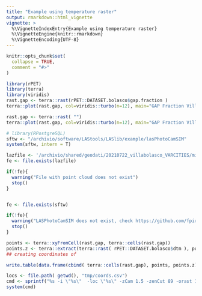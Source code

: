 ```yaml
---
title: "Example using temperature raster"
output: rmarkdown::html_vignette
vignette: >
  %\VignetteIndexEntry{Example using temperature raster}
  %\VignetteEngine{knitr::rmarkdown}
  %\VignetteEncoding{UTF-8}
---
```


```r
knitr::opts_chunk$set(
  collapse = TRUE,
  comment = "#>"
)
```

```r
library(rPET)
library(terra)
library(viridis)
rast.gap <- terra::rast(rPET::DATASET.bolasco$gap.fraction )
terra::plot(rast.gap, col=viridis::turbo(n=12), main="GAP Fraction Villa Bolasco" )

rast.gap <- terra::rast( "")
terra::plot(rast.gap, col=viridis::turbo(n=12), main="GAP Fraction Villa Bolasco" )

```

```r
# library(RPostgreSQL) 
sftw <- "/archivio/software/LAStools/LASlib/example/lasPhotoCamSIM"
system(sftw, intern = T)

lazfile <- '/archivio/shared/geodati/20210722_villabolasco_VARCITIES/miniVUX3_thinned2.laz'
fe <- file.exists(lazfile)

if(!fe){
  warning("File with point cloud does not exist")
  stop()
}


fe <- file.exists(sftw)

if(!fe){
  warning("LASPhotoCamSIM does not exist, check https://github.com/fpirotti/lasPhotoCamSIM")
  stop()
}

points <- terra::xyFromCell(rast.gap, terra::cells(rast.gap))
points.z <- terra::extract(terra::rast( rPET::DATASET.bolasco$dtm ), points)
## creating coordinates of 

write.table(data.frame(cbind( terra::cells(rast.gap), points, points.z)), "tmp/coords.csv", row.names = F, col.names = c("id", "X", "Y", "Z"))

locs <- file.path( getwd(), "tmp/coords.csv")
cmd <- sprintf("%s -i \"%s\"  -loc \"%s\" -zCam 1.5 -zenCut 89 -orast 180", sftw, lazfile, locs  )
system(cmd)




```
